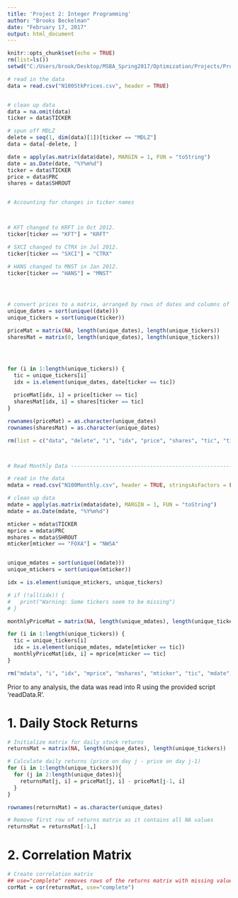 ```yaml
---
title: 'Project 2: Integer Programming'
author: "Brooks Beckelman"
date: "February 17, 2017"
output: html_document
---
```


```r
knitr::opts_chunk$set(echo = TRUE)
rm(list=ls())
setwd("C:/Users/brook/Desktop/MSBA_Spring2017/Optimization/Projects/Project2")
```

```r
# read in the data
data = read.csv("N100StkPrices.csv", header = TRUE)


# clean up data
data = na.omit(data)
ticker = data$TICKER

# spun off MDLZ
delete = seq(1, dim(data)[1])[ticker == "MDLZ"]
data = data[-delete, ]

date = apply(as.matrix(data$date), MARGIN = 1, FUN = "toString")
date = as.Date(date, "%Y%m%d")
ticker = data$TICKER
price = data$PRC
shares = data$SHROUT


# Accounting for changes in ticker names



# KFT changed to KRFT in Oct 2012.
ticker[ticker == "KFT"] = "KRFT"

# SXCI changed to CTRX in Jul 2012.
ticker[ticker == "SXCI"] = "CTRX"

# HANS changed to MNST in Jan 2012.
ticker[ticker == "HANS"] = "MNST"




# convert prices to a matrix, arranged by rows of dates and columns of tickers
unique_dates = sort(unique((date)))
unique_tickers = sort(unique(ticker))

priceMat = matrix(NA, length(unique_dates), length(unique_tickers))
sharesMat = matrix(0, length(unique_dates), length(unique_tickers))




for (i in 1:length(unique_tickers)) {
  tic = unique_tickers[i]
  idx = is.element(unique_dates, date[ticker == tic])
  
  priceMat[idx, i] = price[ticker == tic]
  sharesMat[idx, i] = shares[ticker == tic]
}

rownames(priceMat) = as.character(unique_dates)
rownames(sharesMat) = as.character(unique_dates)

rm(list = c("data", "delete", "i", "idx", "price", "shares", "tic", "ticker", "date"))



# Read Monthly Data -------------------------------------------------------

# read in the data
mdata = read.csv("N100Monthly.csv", header = TRUE, stringsAsFactors = FALSE)

# clean up data
mdate = apply(as.matrix(mdata$date), MARGIN = 1, FUN = "toString")
mdate = as.Date(mdate, "%Y%m%d")

mticker = mdata$TICKER
mprice = mdata$PRC
mshares = mdata$SHROUT
mticker[mticker == "FOXA"] = "NWSA"


unique_mdates = sort(unique((mdate)))
unique_mtickers = sort(unique(mticker))

idx = is.element(unique_mtickers, unique_tickers)

# if (!all(idx)) {
#   print("Warning: Some tickers seem to be missing")
# }

monthlyPriceMat = matrix(NA, length(unique_mdates), length(unique_tickers))

for (i in 1:length(unique_tickers)) {
  tic = unique_tickers[i]
  idx = is.element(unique_mdates, mdate[mticker == tic])
  monthlyPriceMat[idx, i] = mprice[mticker == tic]
}

rm("mdata", "i", "idx", "mprice", "mshares", "mticker", "tic", "mdate")

```

Prior to any analysis, the data was read into R using the provided script 'readData.R'.

# 1. Daily Stock Returns

```r
# Initialize matrix for daily stock returns
returnsMat = matrix(NA, length(unique_dates), length(unique_tickers))

# Calculate daily returns (price on day j - price on day j-1)
for (i in 1:length(unique_tickers)){
  for (j in 2:length(unique_dates)){
    returnsMat[j, i] = priceMat[j, i] - priceMat[j-1, i]
  }
}

rownames(returnsMat) = as.character(unique_dates)

# Remove first row of returns matrix as it contains all NA values
returnsMat = returnsMat[-1,]
```


# 2. Correlation Matrix

```r
# Create correlation matrix
## use="complete" removes rows of the returns matrix with missing values
corMat = cor(returnsMat, use="complete")
```

